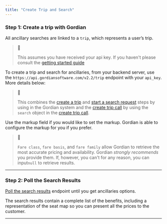 ```yaml
---
title: "Create Trip and Search"
---
```


### Step 1: Create a trip with Gordian

All ancillary searches are linked to a `trip`, which represents a user’s trip. 

> 📘
> 
> This assumes you have received your api key. If you haven't please consult the [getting started guide](/authentication/)

To create a trip and search for ancillaries, from your backend server, use the `https://api.gordiansoftware.com/v2.2/trip` endpoint with your `api_key`. More details below:

> 📘
> 
> This combines the [create a trip](/reference/create%5Ftrip) and [start a search request](/reference/create%5Fsearch) steps by using in the Gordian system and the [create trip call](/reference/create%5Ftrip) by using the `search` object in the [create trip call](/reference/create%5Ftrip).

 Use the markup field if you would like to set the markup. Gordian is able to configure the markup for you if you prefer. 

> 📘
> 
> `Fare class`, `fare basis`, and `fare family` allow Gordian to retrieve the most accurate pricing and availability. Gordian _strongly recommends_ you provide them. If, however, you can't for any reason, you can input`null` to retrieve results.

---

### Step 2: Poll the Search Results

[Poll the search results](/reference/search) endpoint until you get ancillaries options.

The search results contain a complete list of the benefits, including a representation of the seat map so you can present all the prices to the customer.

---